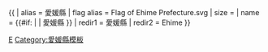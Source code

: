{{ {{{1<noinclude>|country showdata</noinclude>}}}
| alias = 愛媛縣
| flag alias = Flag of Ehime Prefecture.svg
| size = {{{size|}}}
| name = {{#if: {{{name|}}} | {{{name|}}} | 愛媛縣 }}
<noinclude>
| redir1 = 愛媛縣
| redir2 = Ehime
</noinclude>
}}<noinclude>
[[Category:日本行政區劃資料模板|E]]
[[Category:愛媛縣模板]]
</noinclude>